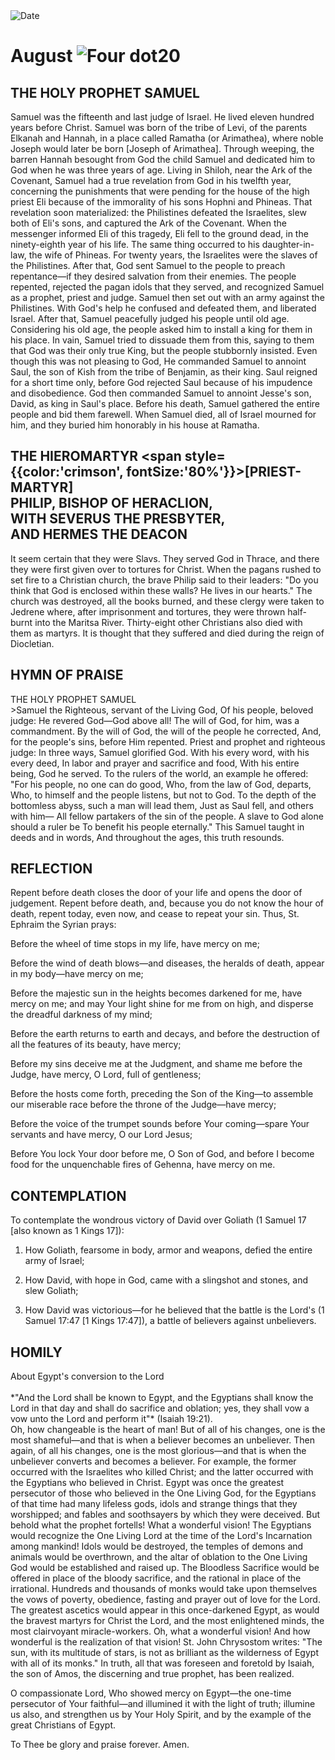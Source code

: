 
<RunningHead />
<Image src="/title-imprint.png" height={68} width={50} alt="Date" className="title-imprint"/>

# <div id="date">August <Image className="four-dot" src="/four-dot.png" height={15} width={15} alt="Four dot" />20</div>

## THE HOLY PROPHET SAMUEL

Samuel was the fifteenth and last judge of Israel. He lived eleven hundred years before Christ. Samuel was born of the tribe of Levi, of the parents Elkanah and Hannah, in a place called Ramatha (or Arimathea), where noble Joseph would later be born [Joseph of Arimathea]. Through weeping, the barren Hannah besought from God the child Samuel and dedicated him to God when he was three years of age. Living in Shiloh, near the Ark of the Covenant, Samuel had a true revelation from God in his twelfth year, concerning the punishments that were pending for the house of the high priest Eli because of the immorality of his sons Hophni and Phineas. That revelation soon materialized: the Philistines defeated the Israelites, slew both of Eli's sons, and captured the Ark of the Covenant. When the messenger informed Eli of this tragedy, Eli fell to the ground dead, in the ninety-eighth year of his life. The same thing occurred to his daughter-in-law, the wife of Phineas. For twenty years, the Israelites were the slaves of the Philistines. After that, God sent Samuel to the people to preach repentance—if they desired salvation from their enemies. The people repented, rejected the pagan idols that they served, and recognized Samuel as a prophet, priest and judge. Samuel then set out with an army against the Philistines. With God's help he confused and defeated them, and liberated Israel. After that, Samuel peacefully judged his people until old age. Considering his old age, the people asked him to install a king for them in his place. In vain, Samuel tried to dissuade them from this, saying to them that God was their only true King, but the people stubbornly insisted. Even though this was not pleasing to God, He commanded Samuel to annoint Saul, the son of Kish from the tribe of Benjamin, as their king. Saul reigned for a short time only, before God rejected Saul because of his impudence and disobedience. God then commanded Samuel to annoint Jesse's son, David, as king in Saul's place. Before his death, Samuel gathered the entire people and bid them farewell. When Samuel died, all of Israel mourned for him, and they buried him honorably in his house at Ramatha.

## THE HIEROMARTYR <span style={{color:'crimson', fontSize:'80%'}}>[PRIEST-MARTYR]</span><br />PHILIP, BISHOP OF HERACLION,<br />WITH SEVERUS THE PRESBYTER,<br />AND HERMES THE DEACON

It seem certain that they were Slavs. They served God in Thrace, and there they were first given over to tortures for Christ. When the pagans rushed to set fire to a Christian church, the brave Philip said to their leaders: "Do you think that God is enclosed within these walls? He lives in our hearts." The church was destroyed, all the books burned, and these clergy were taken to Jedrene where, after imprisonment and tortures, they were thrown half-burnt into the Maritsa River. Thirty-eight other Christians also died with them as martyrs. It is thought that they suffered and died during the reign of Diocletian.


## HYMN OF PRAISE
<div style={{textAlign:'center', color:'crimson', fontWeight:'bold'}}>
THE HOLY PROPHET SAMUEL
</div>
>Samuel the Righteous, servant of the Living God,  
Of his people, beloved judge:  
He revered God—God above all!  
The will of God, for him, was a commandment.  
By the will of God, the will of the people he corrected,  
And, for the people's sins, before Him repented.  
Priest and prophet and righteous judge:  
In three ways, Samuel glorified God.  
With his every word, with his every deed,  
In labor and prayer and sacrifice and food,  
With his entire being, God he served.  
To the rulers of the world, an example he offered:  
"For his people, no one can do good,  
Who, from the law of God, departs,  
Who, to himself and the people listens, but not to God.  
To the depth of the bottomless abyss, such a man will lead them,  
Just as Saul fell, and others with him—  
All fellow partakers of the sin of the people.  
A slave to God alone should a ruler be  
To benefit his people eternally."  
This Samuel taught in deeds and in words,  
And throughout the ages, this truth resounds.  


## REFLECTION

Repent before death closes the door of your life and opens the door of judgement. Repent before death, and, because you do not know the hour of death, repent today, even now, and cease to repeat your sin. Thus, St. Ephraim the Syrian prays:

Before the wheel of time stops in my life, have mercy on me;

Before the wind of death blows—and diseases, the heralds of death, appear in my body—have mercy on me;

Before the majestic sun in the heights becomes darkened for me, have mercy on me; and may Your light shine for me from on high, and disperse the dreadful darkness of my mind;

Before the earth returns to earth and decays, and before the destruction of all the features of its beauty, have mercy;

Before my sins deceive me at the Judgment, and shame me before the Judge, have mercy, O Lord, full of gentleness;

Before the hosts come forth, preceding the Son of the King—to assemble our miserable race before the throne of the Judge—have mercy;

Before the voice of the trumpet sounds before Your coming—spare Your servants and have mercy, O our Lord Jesus;

Before You lock Your door before me, O Son of God, and before I become food for the unquenchable fires of Gehenna, have mercy on me.


## CONTEMPLATION

To contemplate the wondrous victory of David over Goliath (1 Samuel 17 [also known as 1 Kings 17]):

1. How Goliath, fearsome in body, armor and weapons, defied the entire army of Israel;

2. How David, with hope in God, came with a slingshot and stones, and slew Goliath;

3. How David was victorious—for he believed that the battle is the Lord's (1 Samuel 17:47 [1 Kings 17:47]), a battle of believers against unbelievers.


## HOMILY
<div style={{textAlign:'center', color:'crimson', fontWeight:'bold'}}>
About Egypt's conversion to the Lord
</div>
<br />
<div style={{textAlign:'right'}}>
*"And the Lord shall be known to Egypt, and the Egyptians shall know the Lord in that day and shall do sacrifice and oblation; yes, they shall vow a vow unto the Lord and perform it"* (Isaiah 19:21).
</div>
Oh, how changeable is the heart of man! But of all of his changes, one is the most shameful—and that is when a believer becomes an unbeliever. Then again, of all his changes, one is the most glorious—and that is when the unbeliever converts and becomes a believer. For example, the former occurred with the Israelites who killed Christ; and the latter occurred with the Egyptians who believed in Christ. Egypt was once the greatest persecutor of those who believed in the One Living God, for the Egyptians of that time had many lifeless gods, idols and strange things that they worshipped; and fables and soothsayers by which they were deceived. But behold what the prophet fortells! What a wonderful vision! The Egyptians would recognize the One Living Lord at the time of the Lord's Incarnation among mankind! Idols would be destroyed, the temples of demons and animals would be overthrown, and the altar of oblation to the One Living God would be established and raised up. The Bloodless Sacrifice would be offered in place of the bloody sacrifice, and the rational in place of the irrational. Hundreds and thousands of monks would take upon themselves the vows of poverty, obedience, fasting and prayer out of love for the Lord. The greatest ascetics would appear in this once-darkened Egypt, as would the bravest martyrs for Christ the Lord, and the most enlightened minds, the most clairvoyant miracle-workers. Oh, what a wonderful vision! And how wonderful is the realization of that vision! St. John Chrysostom writes: "The sun, with its multitude of stars, is not as brilliant as the wilderness of Egypt with all of its monks." In truth, all that was foreseen and foretold by Isaiah, the son of Amos, the discerning and true prophet, has been realized.

O compassionate Lord, Who showed mercy on Egypt—the one-time persecutor of Your faithful—and illumined it with the light of truth; illumine us also, and strengthen us by Your Holy Spirit, and by the example of the great Christians of Egypt.

To Thee be glory and praise forever. Amen.